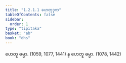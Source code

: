 ```yaml
---
title: "1.2.1.1 ဟေတုဒုက"
tableOfContents: false
sidebar:
  order: 1
type: "tipitaka"
basket: "ab"
book: "dhs"
---
```



<DynamicBreadcrumb />

<Division number="23" book="dhs">

<Paragraph number="69" book="dhs">
ဟေတူ ဓမ္မာ. (<Emphasis>1059, 1077, 1441</Emphasis>)
</Paragraph>

<Paragraph number="70" book="dhs">
န ဟေတူ ဓမ္မာ. (<Emphasis>1078, 1442</Emphasis>)
</Paragraph>
</Division>